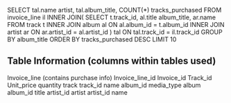 SELECT 
    tal.name artist,
    tal.album_title,
    COUNT(*) tracks_purchased
FROM invoice_line il 
INNER JOIN(
SELECT 
    t.track_id, al.title album_title, ar.name
FROM track t 
INNER JOIN album al ON al.album_id = t.album_id
INNER JOIN artist ar ON ar.artist_id = al.artist_id
) tal 
ON tal.track_id = il.track_id
GROUP BY album_title
ORDER BY tracks_purchased DESC
LIMIT 10 


## Table Information (columns within tables used)

Invoice_line (contains purchase info) 
    Invoice_line_id
    Invoice_id
    Track_id
    Unit_price
    quantity
track
    track_id
    name
    album_id
    media_type
album
    album_id
    title 
    artist_id
artist 
    artist_id
    name 